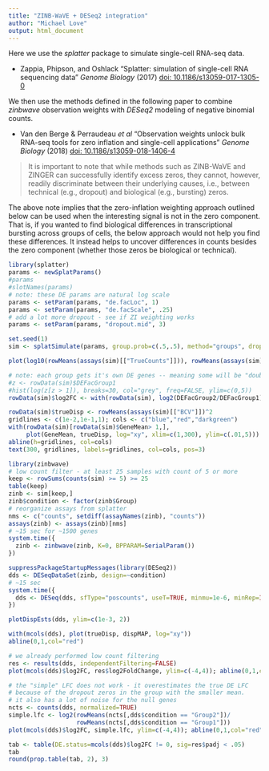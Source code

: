 ```yaml
---
title: "ZINB-WaVE + DESeq2 integration"
author: "Michael Love"
output: html_document
---
```


Here we use the *splatter* package to simulate single-cell RNA-seq
data.

* Zappia, Phipson, and Oshlack "Splatter: simulation of single-cell RNA
sequencing data" *Genome Biology* (2017)
[doi: 10.1186/s13059-017-1305-0](https://doi.org/10.1186/s13059-017-1305-0)

We then use the methods defined in the following paper to combine
*zinbwave* observation weights with *DESeq2* modeling of negative
binomial counts.

* Van den Berge & Perraudeau *et al* "Observation weights unlock bulk
RNA-seq tools for zero inflation and single-cell applications" *Genome Biology* (2018)
[doi: 10.1186/s13059-018-1406-4](https://doi.org/10.1186/s13059-018-1406-4)

> It is important to note that while methods such as ZINB-WaVE and
> ZINGER can successfully identify excess zeros, they cannot, however,
> readily discriminate between their underlying causes, i.e., between
> technical (e.g., dropout) and biological (e.g., bursting) zeros. 

The above note implies that the zero-inflation weighting approach
outlined below can be used when the interesting signal is not in the
zero component. That is, if you wanted to find biological differences
in transcriptional bursting across groups of cells, the below approach
would not help you find these differences. It instead helps to uncover
differences in counts besides the zero component (whether those zeros
be biological or technical). 

```r
library(splatter)
params <- newSplatParams()
#params
#slotNames(params)
# note: these DE params are natural log scale
params <- setParam(params, "de.facLoc", 1) 
params <- setParam(params, "de.facScale", .25)
# add a lot more dropout - see if ZI weighting works
params <- setParam(params, "dropout.mid", 3)
```

```r
set.seed(1)
sim <- splatSimulate(params, group.prob=c(.5,.5), method="groups", dropout.present=TRUE)
```

```r
plot(log10(rowMeans(assays(sim)[["TrueCounts"]])), rowMeans(assays(sim)[["Dropout"]]))
```

```r
# note: each group gets it's own DE genes -- meaning some will be "doubly DE"
#z <- rowData(sim)$DEFacGroup1
#hist(log(z[z > 1]), breaks=30, col="grey", freq=FALSE, ylim=c(0,5))
rowData(sim)$log2FC <- with(rowData(sim), log2(DEFacGroup2/DEFacGroup1))
```

```r
rowData(sim)$trueDisp <- rowMeans(assays(sim)[["BCV"]])^2
gridlines <- c(1e-2,1e-1,1); cols <- c("blue","red","darkgreen")
with(rowData(sim)[rowData(sim)$GeneMean> 1,],
     plot(GeneMean, trueDisp, log="xy", xlim=c(1,300), ylim=c(.01,5)))
abline(h=gridlines, col=cols)
text(300, gridlines, labels=gridlines, col=cols, pos=3)
```

```r
library(zinbwave)
# low count filter - at least 25 samples with count of 5 or more
keep <- rowSums(counts(sim) >= 5) >= 25
table(keep)
zinb <- sim[keep,]
zinb$condition <- factor(zinb$Group)
# reorganize assays from splatter
nms <- c("counts", setdiff(assayNames(zinb), "counts"))
assays(zinb) <- assays(zinb)[nms]
# ~15 sec for ~1500 genes
system.time({
  zinb <- zinbwave(zinb, K=0, BPPARAM=SerialParam())
})
```

```r
suppressPackageStartupMessages(library(DESeq2))
dds <- DESeqDataSet(zinb, design=~condition)
# ~15 sec
system.time({
  dds <- DESeq(dds, sfType="poscounts", useT=TRUE, minmu=1e-6, minRep=Inf)
})
```

```r
plotDispEsts(dds, ylim=c(1e-3, 2))
```

```r
with(mcols(dds), plot(trueDisp, dispMAP, log="xy"))
abline(0,1,col="red")
```

```r
# we already performed low count filtering
res <- results(dds, independentFiltering=FALSE)
plot(mcols(dds)$log2FC, res$log2FoldChange, ylim=c(-4,4)); abline(0,1,col="red")
```

```r
# the "simple" LFC does not work - it overestimates the true DE LFC
# because of the dropout zeros in the group with the smaller mean.
# it also has a lot of noise for the null genes
ncts <- counts(dds, normalized=TRUE)
simple.lfc <- log2(rowMeans(ncts[,dds$condition == "Group2"])/
                   rowMeans(ncts[,dds$condition == "Group1"]))
plot(mcols(dds)$log2FC, simple.lfc, ylim=c(-4,4)); abline(0,1,col="red")
```

```r
tab <- table(DE.status=mcols(dds)$log2FC != 0, sig=res$padj < .05)
tab
round(prop.table(tab, 2), 3)
```

